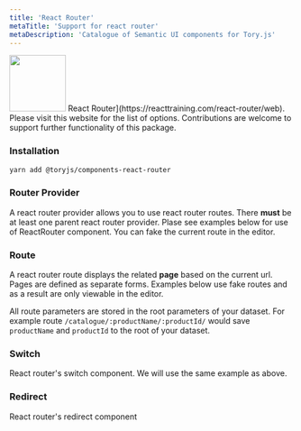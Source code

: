 ```yaml
---
title: 'React Router'
metaTitle: 'Support for react router'
metaDescription: 'Catalogue of Semantic UI components for Tory.js'
---
```



<img width="100" src="https://camo.githubusercontent.com/f63754b8412368e820601967af6dea84312b925b/68747470733a2f2f7265616374747261696e696e672e636f6d2f72656163742d726f757465722f616e64726f69642d6368726f6d652d313434783134342e706e67" />
React Router](https://reacttraining.com/react-router/web). 
Please visit this website for the list of options. Contributions are welcome to support
further functionality of this package.

### Installation

```sh
yarn add @toryjs/components-react-router
```

### Router Provider

A react router provider allows you to use react router routes. There **must** be at least one parent react router provider. Plase see examples below for use of ReactRouter component. You can fake the current route in the editor.

<ReactRouterProps name="ReactRouterProvider" />

### Route

A react router route displays the related **page** based on the current url. Pages are defined as separate forms. Examples below use fake routes and as a result are only viewable in the editor.

All route parameters are stored in the root parameters of your dataset. For example route `/catalogue/:productName/:productId/` would save `productName` and `productId` to the root of your dataset.

<ReactRouterDocs id="route" header="Route Example" />
<ReactRouterProps name="ReactRouterRoute" />

### Switch

React router's switch component. We will use the same example as above.

<ReactRouterDocs id="switch" header="Switch Example" />
<ReactRouterProps name="ReactRouterSwitch" />

### Redirect

React router's redirect component

<ReactRouterProps name="ReactRouterRedirect" />